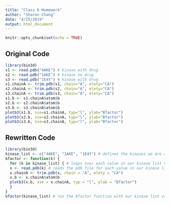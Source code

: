 ```yaml
---
title: "Class 6 Homework"
author: "Sharon Chang"
date: "4/25/2019"
output: html_document
---
```


```r
knitr::opts_chunk$set(echo = TRUE)
```

## Original Code
```r
library(bio3d)
s1 <- read.pdb("4AKE") # kinase with drug
s2 <- read.pdb("1AKE") # kinase no drug
s3 <- read.pdb("1E4Y") # kinase with drug
s1.chainA <- trim.pdb(s1, chain="A", elety="CA")
s2.chainA <- trim.pdb(s2, chain="A", elety="CA")
s3.chainA <- trim.pdb(s3, chain="A", elety="CA")
s1.b <- s1.chainA$atom$b
s2.b <- s2.chainA$atom$b
s3.b <- s3.chainA$atom$b
plotb3(s1.b, sse=s1.chainA, typ="l", ylab="Bfactor")
plotb3(s2.b, sse=s2.chainA, typ="l", ylab="Bfactor")
plotb3(s3.b, sse=s3.chainA, typ="l", ylab="Bfactor")
```

## Rewritten Code
```r
library(bio3d)
kinase_list <- c("4AKE", "1AKE", "1E4Y") # defines the kinases we are analyzing into a vector
bfactor <- function(k) {
  for (k in kinase_list) { # loops over each value in our kinase list vector
  x <- read.pdb(k) # reads the pdb file for each value in our kinase list vector
  x.chainA <- trim.pdb(x, chain = "A", elety = "CA")
  x.b <- x.chainA$atom$b
  plotb3(x.b, sse = x.chainA, typ = "l", ylab = "Bfactor")
  }
}
bfactor(kinase_list) # run the bfactor function with our kinase list values
```

